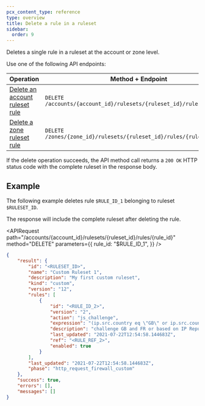 ```yaml
---
pcx_content_type: reference
type: overview
title: Delete a rule in a ruleset
sidebar:
  order: 9
---
```



Deletes a single rule in a ruleset at the account or zone level.

Use one of the following API endpoints:

| Operation                                    | Method + Endpoint                                                     |
| -------------------------------------------- | --------------------------------------------------------------------- |
| [Delete an account ruleset rule][dr-account] | `DELETE /accounts/{account_id}/rulesets/{ruleset_id}/rules/{rule_id}` |
| [Delete a zone ruleset rule][dr-zone]        | `DELETE /zones/{zone_id}/rulesets/{ruleset_id}/rules/{rule_id}`       |

[dr-account]: /api/resources/rulesets/subresources/rules/methods/delete/
[dr-zone]: /api/resources/rulesets/methods/delete/

If the delete operation succeeds, the API method call returns a `200 OK` HTTP status code with the complete ruleset in the response body.

## Example

The following example deletes rule `$RULE_ID_1` belonging to ruleset `$RULESET_ID`.

The response will include the complete ruleset after deleting the rule.

<APIRequest
	path="/accounts/{account_id}/rulesets/{ruleset_id}/rules/{rule_id}"
	method="DELETE"
	parameters={{
		rule_id: "$RULE_ID_1",
	}}
/>

```json output
{
	"result": {
		"id": "<RULESET_ID>",
		"name": "Custom Ruleset 1",
		"description": "My first custom ruleset",
		"kind": "custom",
		"version": "12",
		"rules": [
			{
				"id": "<RULE_ID_2>",
				"version": "2",
				"action": "js_challenge",
				"expression": "(ip.src.country eq \"GB\" or ip.src.country eq \"FR\") or cf.threat_score > 0",
				"description": "challenge GB and FR or based on IP Reputation",
				"last_updated": "2021-07-22T12:54:58.144683Z",
				"ref": "<RULE_REF_2>",
				"enabled": true
			}
		],
		"last_updated": "2021-07-22T12:54:58.144683Z",
		"phase": "http_request_firewall_custom"
	},
	"success": true,
	"errors": [],
	"messages": []
}
```
